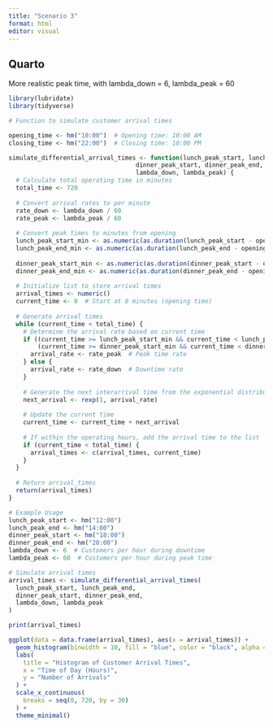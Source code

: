 ```yaml
---
title: "Scenario 3"
format: html
editor: visual
---
```


## Quarto

More realistic peak time, with lambda_down = 6, lambda_peak = 60

```r
library(lubridate)
library(tidyverse)

# Function to simulate customer arrival times

opening_time <- hm("10:00")  # Opening time: 10:00 AM
closing_time <- hm("22:00")  # Closing time: 10:00 PM

simulate_differential_arrival_times <- function(lunch_peak_start, lunch_peak_end, 
                                   dinner_peak_start, dinner_peak_end, 
                                   lambda_down, lambda_peak) {
  # Calculate total operating time in minutes
  total_time <- 720
  
  # Convert arrival rates to per minute
  rate_down <- lambda_down / 60
  rate_peak <- lambda_peak / 60
  
  # Convert peak times to minutes from opening
  lunch_peak_start_min <- as.numeric(as.duration(lunch_peak_start - opening_time), units = "minutes")
  lunch_peak_end_min <- as.numeric(as.duration(lunch_peak_end - opening_time), units = "minutes")
  
  dinner_peak_start_min <- as.numeric(as.duration(dinner_peak_start - opening_time), units = "minutes")
  dinner_peak_end_min <- as.numeric(as.duration(dinner_peak_end - opening_time), units = "minutes")
  
  # Initialize list to store arrival times
  arrival_times <- numeric()
  current_time <- 0  # Start at 0 minutes (opening time)
  
  # Generate arrival times
  while (current_time < total_time) {
    # Determine the arrival rate based on current time
    if ((current_time >= lunch_peak_start_min && current_time < lunch_peak_end_min) ||
        (current_time >= dinner_peak_start_min && current_time < dinner_peak_end_min)) {
      arrival_rate <- rate_peak  # Peak time rate
    } else {
      arrival_rate <- rate_down  # Downtime rate
    }
    
    # Generate the next interarrival time from the exponential distribution
    next_arrival <- rexp(1, arrival_rate)
    
    # Update the current time
    current_time <- current_time + next_arrival
    
    # If within the operating hours, add the arrival time to the list
    if (current_time < total_time) {
      arrival_times <- c(arrival_times, current_time)
    }
  }
  
  # Return arrival_times
  return(arrival_times)
}
```

```r
# Example Usage
lunch_peak_start <- hm("12:00")
lunch_peak_end <- hm("14:00")
dinner_peak_start <- hm("18:00")
dinner_peak_end <- hm("20:00")
lambda_down <- 6  # Customers per hour during downtime
lambda_peak <- 60  # Customers per hour during peak time

# Simulate arrival times
arrival_times <- simulate_differential_arrival_times(
  lunch_peak_start, lunch_peak_end, 
  dinner_peak_start, dinner_peak_end, 
  lambda_down, lambda_peak
)
```

```r
print(arrival_times)

ggplot(data = data.frame(arrival_times), aes(x = arrival_times)) +
  geom_histogram(binwidth = 10, fill = "blue", color = "black", alpha = 0.7) +
  labs(
    title = "Histogram of Customer Arrival Times",
    x = "Time of Day (Hours)",
    y = "Number of Arrivals"
  ) +
  scale_x_continuous(
    breaks = seq(0, 720, by = 30)
  ) +
  theme_minimal()
```
